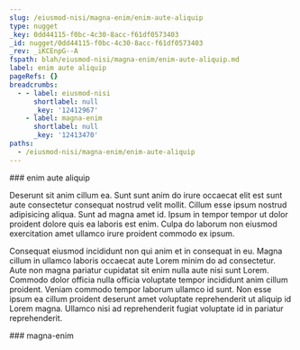 ```yaml
---
slug: /eiusmod-nisi/magna-enim/enim-aute-aliquip
type: nugget
_key: 0dd44115-f0bc-4c30-8acc-f61df0573403
_id: nugget/0dd44115-f0bc-4c30-8acc-f61df0573403
_rev: _iKCEnpG--A
fspath: blah/eiusmod-nisi/magna-enim/enim-aute-aliquip.md
label: enim aute aliquip
pageRefs: {}
breadcrumbs:
  - - label: eiusmod-nisi
      shortlabel: null
      _key: '12412967'
    - label: magna-enim
      shortlabel: null
      _key: '12413470'
paths:
  - /eiusmod-nisi/magna-enim/enim-aute-aliquip
---
```


<NuggetArea>
<Nugget slug="/eiusmod-nisi/magna-enim/enim-aute-aliquip" type="nugget" _key="0dd44115-f0bc-4c30-8acc-f61df0573403" _id="nugget/0dd44115-f0bc-4c30-8acc-f61df0573403" _rev="_iKCEnpG--A" fspath="blah/eiusmod-nisi/magna-enim/enim-aute-aliquip.md" label="enim aute aliquip" paths="/eiusmod-nisi/magna-enim/enim-aute-aliquip">
<NuggetBody>
### enim aute aliquip

Deserunt sit anim cillum ea. Sunt sunt anim do irure occaecat elit est sunt aute consectetur consequat nostrud velit mollit. Cillum esse ipsum nostrud adipisicing aliqua. Sunt ad magna amet id. Ipsum in tempor tempor ut dolor proident dolore quis ea laboris est enim. Culpa do laborum non eiusmod exercitation amet ullamco irure proident commodo ex ipsum.

Consequat eiusmod incididunt non qui anim et in consequat in eu. Magna cillum in ullamco laboris occaecat aute Lorem minim do ad consectetur. Aute non magna pariatur cupidatat sit enim nulla aute nisi sunt Lorem. Commodo dolor officia nulla officia voluptate tempor incididunt anim cillum proident. Veniam commodo tempor laborum ullamco id sunt. Non esse ipsum ea cillum proident deserunt amet voluptate reprehenderit ut aliquip id Lorem magna. Ullamco nisi ad reprehenderit fugiat voluptate id in pariatur reprehenderit.

</NuggetBody>
<Breadcrumbs>
<Crumbs>
<Crumb _key="12412967" label="eiusmod-nisi" /><Crumb _key="12413470" label="magna-enim" />
</Crumbs>
</Breadcrumbs>
</Nugget>

<NuggetsInbound>
</NuggetsInbound>
<NuggetsOutbound>
</NuggetsOutbound>
</NuggetArea>
<PassagesInbound>
<Passage direction="inbound" type="passage" _key="12413470" _id="passage/12413470" _rev="_iKCEnom--A" label="magna-enim" passage="magna-enim" fspath="blah/eiusmod-nisi/magna-enim" paths="/eiusmod-nisi/magna-enim" slug="/eiusmod-nisi/magna-enim">
<NuggetBody>
### magna-enim

</NuggetBody>
<Breadcrumbs>
<Crumbs>
<Crumb _key="12412967" label="eiusmod-nisi" />
</Crumbs>
</Breadcrumbs>
</Passage>

</PassagesInbound>
<PassagesOutbound>
</PassagesOutbound>